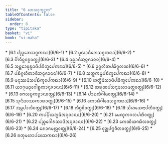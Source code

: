 ```yaml
---
title: "6 ᨽᩮᩈᨩ᩠ᨩᨠ᩠ᨡᨶ᩠ᨵᨠ"
tableOfContents: false
sidebar:
  order: 8
type: "tipitaka"
basket: "vi"
book: "vi-maha"
---
```



<DynamicBreadcrumb />



<TableOfContents book="vi-maha" section="6">
* [6.1 ᨸᨬ᩠ᨧᨽᩮᩈᨩ᩠ᨩᨠᨳᩣ](6/6-1)
* [6.2 ᨾᩪᩃᩣᨴᩥᨽᩮᩈᨩ᩠ᨩᨠᨳᩣ](6/6-2)
* [6.3 ᨸᩥᩃᩥᨶ᩠ᨴᩅᨧ᩠ᨨᩅᨲ᩠ᨳᩩ](6/6-3)
* [6.4 ᨣᩩᩊᩣᨴᩥᩋᨶᩩᨩᩣᨶᨶ](6/6-4)
* [6.5 ᩋᨶ᩠ᨲᩮᩣᩅᩩᨭ᩠ᨮᩣᨴᩥᨸᨭᩥᨠ᩠ᨡᩮᨸᨠᨳᩣ](6/6-5)
* [6.6 ᩏᨣ᩠ᨣᩉᩥᨲᨸᨭᩥᨣ᩠ᨣᩉᨱ](6/6-6)
* [6.7 ᨸᨭᩥᨣ᩠ᨣᩉᩥᨲᩣᨴᩥᩋᨶᩩᨩᩣᨶᨶ](6/6-7)
* [6.8 ᩈᨲ᩠ᨳᨠᨾ᩠ᨾᨸᨭᩥᨠ᩠ᨡᩮᨸᨠᨳᩣ](6/6-8)
* [6.9 ᨾᨶᩩᩔᨾᩴᩈᨸᨭᩥᨠ᩠ᨡᩮᨸᨠᨳᩣ](6/6-9)
* [6.10 ᩉᨲ᩠ᨳᩥᨾᩴᩈᩣᨴᩥᨸᨭᩥᨠ᩠ᨡᩮᨸᨠᨳᩣ](6/6-10)
* [6.11 ᨿᩣᨣᩩᨾᨵᩩᨣᩮᩤᩊᨠᩣᨶᩩᨩᩣᨶᨶ](6/6-11)
* [6.12 ᨲᩁᩩᨱᨸᩈᨶ᩠ᨶᨾᩉᩣᨾᨲ᩠ᨲᩅᨲ᩠ᨳᩩ](6/6-12)
* [6.13 ᨻᩮᩃᨭ᩠ᨮᨠᨧ᩠ᨧᩣᨶᩅᨲ᩠ᨳᩩ](6/6-13)
* [6.14 ᨸᩣᨭᩃᩥᨣᩤᨾᩅᨲ᩠ᨳᩩ](6/6-14)
* [6.15 ᩈᩩᨶᩥᨵᩅᩔᨠᩣᩁᩅᨲ᩠ᨳᩩ](6/6-15)
* [6.16 ᨠᩮᩣᨭᩥᨣᩤᨾᩮᩈᨧ᩠ᨧᨠᨳᩣ](6/6-16)
* [6.17 ᩋᨾ᩠ᨻᨸᩣᩃᩦᩅᨲ᩠ᨳᩩ](6/6-17)
* [6.18 ᩃᩥᨧ᩠ᨨᩅᩦᩅᨲ᩠ᨳᩩ](6/6-18)
* [6.19 ᩈᩦᩉᩈᩮᨶᩣᨸᨲᩥᩅᨲ᩠ᨳᩩ](6/6-19)
* [6.20 ᨠᨸ᩠ᨸᩥᨿᨽᩪᨾᩥᩋᨶᩩᨩᩣᨶᨶ](6/6-20)
* [6.21 ᨾᩮᨱ᩠ᨯᨠᨣᩉᨸᨲᩥᩅᨲ᩠ᨳᩩ](6/6-21)
* [6.22 ᨸᨬ᩠ᨧᨣᩮᩤᩁᩈᩣᨴᩥᩋᨶᩩᨩᩣᨶᨶ](6/6-22)
* [6.23 ᨠᩮᨱᩥᨿᨩᨭᩥᩃᩅᨲ᩠ᨳᩩ](6/6-23)
* [6.24 ᩁᩮᩣᨩᨾᩃᩖᩅᨲ᩠ᨳᩩ](6/6-24)
* [6.25 ᩅᩩᨯ᩠ᨰᨸᨻ᩠ᨻᨩᩥᨲᩅᨲ᩠ᨳᩩ](6/6-25)
* [6.26 ᨧᨲᩩᨾᩉᩣᨸᨴᩮᩈᨠᨳᩣ](6/6-26)
</TableOfContents>